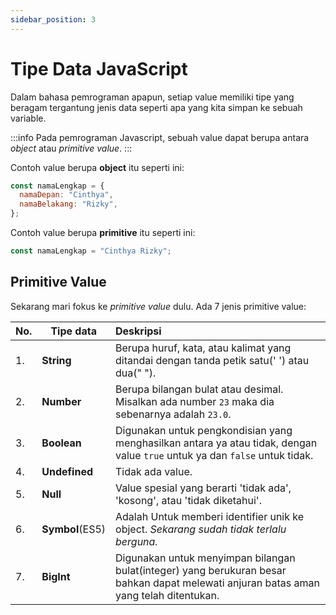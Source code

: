 ```yaml
---
sidebar_position: 3
---
```


# Tipe Data JavaScript

Dalam bahasa pemrograman apapun, setiap value memiliki tipe yang beragam tergantung jenis data seperti apa yang kita simpan ke sebuah variable.

:::info
Pada pemrograman Javascript, sebuah value dapat berupa antara _object_ atau _primitive value_.
:::

Contoh value berupa **object** itu seperti ini:

```javascript
const namaLengkap = {
  namaDepan: "Cinthya",
  namaBelakang: "Rizky",
};
```

Contoh value berupa **primitive** itu seperti ini:

```javascript
const namaLengkap = "Cinthya Rizky";
```

## Primitive Value

Sekarang mari fokus ke _primitive value_ dulu.
Ada 7 jenis primitive value:

| No. | Tipe data       | Deskripsi                                                                                                                              |
| --- | --------------- | :------------------------------------------------------------------------------------------------------------------------------------- |
| 1.  | **String**      | Berupa huruf, kata, atau kalimat yang ditandai dengan tanda petik satu(' ') atau dua(" ").                                             |
| 2.  | **Number**      | Berupa bilangan bulat atau desimal. Misalkan ada number `23` maka dia sebenarnya adalah `23.0`.                                        |
| 3.  | **Boolean**     | Digunakan untuk pengkondisian yang menghasilkan antara ya atau tidak, dengan value `true` untuk ya dan `false` untuk tidak.            |
| 4.  | **Undefined**   | Tidak ada value.                                                                                                                       |
| 5.  | **Null**        | Value spesial yang berarti 'tidak ada', 'kosong', atau 'tidak diketahui'.                                                              |
| 6.  | **Symbol**(ES5) | Adalah Untuk memberi identifier unik ke object. _Sekarang sudah tidak terlalu berguna._                                                |
| 7.  | **BigInt**      | Digunakan untuk menyimpan bilangan bulat(integer) yang berukuran besar bahkan dapat melewati anjuran batas aman yang telah ditentukan. |
